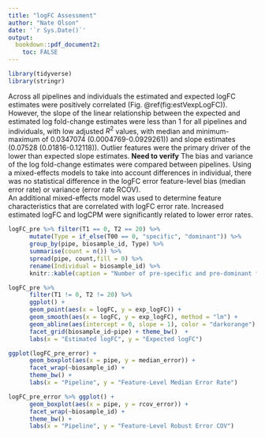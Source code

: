 ```yaml
---
title: "logFC Assessment"
author: "Nate Olson"
date: '`r Sys.Date()`'
output:
  bookdown::pdf_document2: 
    toc: FALSE
---
```




```r
library(tidyverse)
library(stringr)
```

Across all pipelines and individuals the estimated and expected logFC estimates were positively correlated (Fig. \@ref(fig:estVexpLogFC)). 
However, the slope of the linear relationship between the expected and estimated log fold-change estimates were less than 1 for all pipelines and individuals, with low adjusted $R^2$ values, with median and minimum-maximum of 0.0347074 (0.0004769-0.0929261)) and slope estimates (0.07528 (0.01816-0.12118)). 
Outlier features were the primary driver of the lower than expected slope estimates. __Need to verify__ 
The bias and variance of the log fold-change estimates were compared between pipelines. 
Using a mixed-effects models to take into account differences in individual, there was no statistical difference in the logFC error feature-level bias (median error rate) or variance (error rate RCOV).  
An additional mixed-effects model was used to determine feature characteristics that are correlated with logFC error rate. 
Increased estimated logFC and logCPM were significantly related to lower error rates. 


```r
logFC_pre %>% filter(T1 == 0, T2 == 20) %>%
      mutate(Type = if_else(T00 == 0, "specific", "dominant")) %>% 
      group_by(pipe, biosample_id, Type) %>% 
      summarise(count = n()) %>% 
      spread(pipe, count,fill = 0) %>% 
      rename(Individual = biosample_id) %>% 
      knitr::kable(caption = "Number of pre-specific and pre-dominant features by individual and pipeline", booktabs = TRUE)
```

```r
logFC_pre %>% 
      filter(T1 != 0, T2 != 20) %>% 
      ggplot() + 
      geom_point(aes(x = logFC, y = exp_logFC)) +
      geom_smooth(aes(x = logFC, y = exp_logFC), method = "lm") +
      geom_abline(aes(intercept = 0, slope = 1), color = "darkorange") + 
      facet_grid(biosample_id~pipe) + theme_bw()  +
      labs(x = "Estimated logFC", y = "Expected logFC")
```

```r
ggplot(logFC_pre_error) + 
      geom_boxplot(aes(x = pipe, y = median_error)) + 
      facet_wrap(~biosample_id) +
      theme_bw() +
      labs(x = "Pipeline", y = "Feature-Level Median Error Rate")
```

```r
logFC_pre_error %>% ggplot() + 
      geom_boxplot(aes(x = pipe, y = rcov_error)) + 
      facet_wrap(~biosample_id) +
      theme_bw() +
      labs(x = "Pipeline", y = "Feature-Level Robust Error COV")
```
